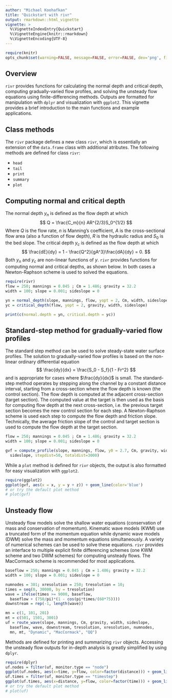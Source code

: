 ---
author: "Michael Koohafkan"
title: "Quickstart with rivr"
output: rmarkdown::html_vignette
vignette: >
  %\VignetteIndexEntry{Quickstart} 
  %\VignetteEngine{knitr::rmarkdown}
  %\VignetteEncoding{UTF-8}
---

```{r include=FALSE}
require(knitr)
opts_chunk$set(warning=FALSE, message=FALSE, error=FALSE, dev='png', fig.show='hold')
```

Overview
--------

`rivr` provides functions for calculating the normal depth and critical depth,
computing gradually-varied flow profiles, and solving the unsteady flow 
equations using finite-differencing methods. Outputs are formatted for 
manipulation with `dplyr` and visualization with `ggplot2`. This vignette 
provides a brief introduction to the main functions and example applications.

Class methods
-------------

The `rivr` package defines a new class `rivr`, which is essentially an 
extension of the `data.frame` class with additional atributes. The following
methods are defined for class `rivr`:

  - `head` 
  - `tail`
  - `print`
  - `summary`
  - `plot`

   

Computing normal and critical depth
-----------------------------------

The normal depth $y_n$ is defined as the flow depth at which
$$
Q = \frac{C_m}{n} AR^{2/3}S_0^{1/2}
$$
Where $Q$ is the flow rate, $n$ is Manning's coefficient, $A$ is the 
cross-sectional flow area (also a function of flow depth), $R$ is the 
hydraulic radius and $S_0$ is the bed slope. The critical depth $y_c$ is 
defined as the flow depth at which 
$$
\frac{dE}{dy} = 1 - \frac{Q^2}{gA^3}\frac{dA}{dy} = 0.
$$
Both $y_n$ and $y_c$ are non-linear functions of $y$. `rivr` provides 
functions for computing normal and critical depths, as shown below. In both 
cases a Newton-Raphson scheme is used to solved the equations.

```{r ynyc}
require(rivr)
flow = 250; mannings = 0.045 ; Cm = 1.486; gravity = 32.2
width = 100; slope = 0.001; sideslope = 0

yn = normal_depth(slope, mannings, flow, yopt = 2, Cm, width, sideslope)
yc = critical_depth(flow, yopt = 2, gravity, width, sideslope)

print(c(normal.depth = yn, critical.depth = yc))
```

Standard-step method for gradually-varied flow profiles
-------------------------------------------------------

The standard step method can be used to solve steady-state water surface 
profiles. The solution to gradually-varied flow profiles is based on the 
non-linear ordinary differential equation
$$
\frac{dy}{dx} = \frac{S_0 - S_f}{1 - Fr^2}
$$
and is appropriate for cases where $\frac{dy}{dx}$ is small. The standard-step
method operates by stepping along the channel by a constant distance interval,
starting from a cross-section where the flow depth is known (the control section). 
The flow depth is computed at the adjacent cross-section (target section). The 
computed value at the target is then used as the basis for computing flow depth at 
the next cross-section, i.e. the previous target section becomes the new control 
section for each step. A Newton-Raphson scheme is used each step to compute the 
flow depth and friction slope. Technically, the average friction slope of the 
control and target section is used to compute the flow depth at the target section. 

```{r gvf}
flow = 250; mannings = 0.045 ; Cm = 1.486; gravity = 32.2
width = 100; slope = 0.001; sideslope = 0

gvf = compute_profile(slope, mannings, flow, y0 = 2.7, Cm, gravity, width, 
  sideslope, stepdist=50, totaldist=3000)
```

While a `plot` method is defined for `rivr` objects, the output is also 
formatted for easy visualization with `ggplot2`.

```{r plot-gvf}
require(ggplot2)
ggplot(gvf, aes(x = x, y = y + z)) + geom_line(color='blue')
# or try the default plot method
# plot(gvf)
```

Unsteady flow
-------------

Unsteady flow models solve the shallow water equations (conservation of mass 
and conservation of momentum). Kinematic wave models (KWM) use a truncated form 
of the momentum equation while dynamic wave models (DWM) solve the mass and
momentum equations simultaneously. A variety of numerical schemes can be used to 
solve these equations. `rivr` provides an interface to multiple explicit finite 
differencing schemes (one KWM scheme and two DWM schemes) for computing unsteady
flows. The MacCormack scheme is recommended for most applications. 

```{r uf}
baseflow = 250; mannings = 0.045 ; Cm = 1.486; gravity = 32.2
width = 100; slope = 0.001; sideslope = 0

numnodes = 301; xresolution = 250; tresolution = 10; 
times = seq(0, 30000, by = tresolution)
wave = ifelse(times >= 9000, baseflow,
  baseflow + (750/pi)*(1 - cos(pi*times/(60*75))))
downstream = rep(-1, length(wave))

mn = c(1, 101, 201)
mt = c(501, 1501, 3001)
uf = route_wave(slope, mannings, Cm, gravity, width, sideslope, 
  baseflow, wave, downstream, tresolution, xresolution, numnodes, 
  mn, mt, "Dynamic", "MacCormack", "QQ") 
```

Methods are defined for printing and summarizing `rivr` objects. Accessing the 
unsteady flow outputs for in-depth analysis is greatly simplified by using 
`dplyr`.

```{r uf-access}
require(dplyr)
uf.nodes = filter(uf, monitor.type == "node")
ggplot(uf.nodes, aes(x=time, y=flow, color=factor(distance))) + geom_line()
uf.times = filter(uf, monitor.type == "timestep")
ggplot(uf.times, aes(x=distance, y=flow, color=factor(time))) + geom_line()
# or try the default plot method
# plot(uf)
```
